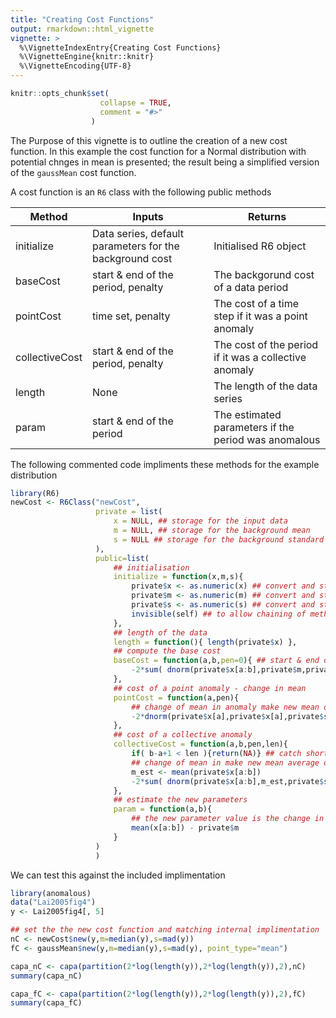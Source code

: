 ```yaml
---
title: "Creating Cost Functions"
output: rmarkdown::html_vignette
vignette: >
  %\VignetteIndexEntry{Creating Cost Functions}
  %\VignetteEngine{knitr::knitr}
  %\VignetteEncoding{UTF-8}
---
```


```r
knitr::opts_chunk$set(
                    collapse = TRUE,
                    comment = "#>"
                  )
```

The Purpose of this vignette is to outline the creation of a new cost function. In this example the cost function for a Normal distribution with potential chnges in mean is presented; the result being a simplified version of the `gaussMean` cost function.

A cost function is an `R6` class with the following public methods

| Method         | Inputs                                                  | Returns                                               |
|----------------|---------------------------------------------------------|-------------------------------------------------------|
| initialize     | Data series, default parameters for the background cost | Initialised R6 object                                 |
| baseCost       | start & end of the period, penalty                      | The backgorund cost of a data period                  |
| pointCost      | time set, penalty                                       | The cost of a time step if it was a point anomaly     |
| collectiveCost | start & end of the period, penalty                      | The cost of the period if it was a collective anomaly |
| length         | None                                                    | The length of the data series                         |
| param          | start & end of the period                               | The estimated parameters if the period was anomalous                              |

The following commented code impliments these methods for the example distribution

```r
library(R6)
newCost <- R6Class("newCost",
                   private = list(
                       x = NULL, ## storage for the input data
                       m = NULL, ## storage for the background mean
                       s = NULL ## storage for the background standard deviation
                   ),
                   public=list(
                       ## initialisation
                       initialize = function(x,m,s){
                           private$x <- as.numeric(x) ## convert and store data
                           private$m <- as.numeric(m) ## convert and store background mean
                           private$s <- as.numeric(s) ## convert and store background standard deviation
                           invisible(self) ## to allow chaining of methods
                       },
                       ## length of the data
                       length = function(){ length(private$x) },
                       ## compute the base cost
                       baseCost = function(a,b,pen=0){ ## start & end of period and penalty
                           -2*sum( dnorm(private$x[a:b],private$m,private$s,log=TRUE) ) + pen
                       },
                       ## cost of a point anomaly - change in mean
                       pointCost = function(a,pen){
                           ## change of mean in anomaly make new mean obseerved value
                           -2*dnorm(private$x[a],private$x[a],private$s,log=TRUE) + pen
                       },
                       ## cost of a collective anomaly
                       collectiveCost = function(a,b,pen,len){
                           if( b-a+1 < len ){return(NA)} ## catch short a segments and return NA by convention
                           ## change of mean in make new mean average of data
                           m_est <- mean(private$x[a:b])
                           -2*sum( dnorm(private$x[a:b],m_est,private$s,log=TRUE) ) + pen
                       },
                       ## estimate the new parameters
                       param = function(a,b){
                           ## the new parameter value is the change in mean
                           mean(x[a:b]) - private$m
                       }
                   )
                   )
```

We can test this against the included implimentation
```r
library(anomalous)
data("Lai2005fig4")
y <- Lai2005fig4[, 5]

## set the the new cost function and matching internal implimentation
nC <- newCost$new(y,m=median(y),s=mad(y))
fC <- gaussMean$new(y,m=median(y),s=mad(y), point_type="mean")

capa_nC <- capa(partition(2*log(length(y)),2*log(length(y)),2),nC)
summary(capa_nC)

capa_fC <- capa(partition(2*log(length(y)),2*log(length(y)),2),fC)
summary(capa_fC)
```

                       
                           
                       

 

